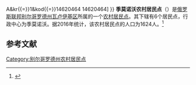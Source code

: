 {{Infobox Settlement
| official_name = 季莫诺沃农村居民点
| native_name = Тимоновское сельское поселение
| settlement_type = [[农村居民点|农村居民点]]
| subdivision_type = [[国家|国家]]
| subdivision_type1 = [[州_(俄罗斯)|州]]
| subdivision_type2 = [[区_(苏联)|区]]
| subdivision_name = {{RUS}}
| subdivision_name1 = [[别尔哥罗德州|别尔哥罗德州]]
| subdivision_name2 = [[瓦卢伊基区|瓦卢伊基区]]
| seat_type = 行政中心
| seat = 季莫诺沃
| population_as_of=2016
| population_footnotes = <ref name=stat />
| population_total = 1624
| coordinates_display = inline,title
| latd = 50 | latm = 19 | lats = 22 | latNS = N
| longd = 38 | longm = 03 | longs = 05 | longEW = E
| timezone = [[莫斯科时间|MSK]]
| utc_offset = +3
| blank_name = [[俄罗斯市政土地区划代码|OKTMO编码]]
| blank_info = [http://classif.spb.ru/classificators/view/tma.php?st{{=}}A&kr{{=}}1&kod{{=}}14620464 14620464]
}}
'''季莫诺沃农村居民点'''（{{lang-ru|Тимоновское сельское поселение}}）是[[俄罗斯联邦|俄罗斯联邦]][[别尔哥罗德州|别尔哥罗德州]][[瓦卢伊基区|瓦卢伊基区]]所属的一个[[农村居民点|农村居民点]]。其下辖有6个居民点，行政中心为季莫诺沃。据2016年统计，该农村居民点的人口为1624人。<ref name=stat>{{cite web |url=http://www.gubkinadm.ru/gorod/images/stories/foto/okrug/pasportggo.rar |title=Паспорт Губкинского городского округа на 1 января 2016 года |accessdate=2016-02-02 |archiveurl=https://www.webcitation.org/6ezlnsjoC?url=http://www.gubkinadm.ru/gorod/images/stories/foto/okrug/pasportggo.rar |archivedate=2016-02-02 |language=ru |deadurl=yes }}</ref>

== 参考文献 ==
{{reflist}}

{{Russia-stub}}

[[Category:别尔哥罗德州农村居民点|Category:别尔哥罗德州农村居民点]]